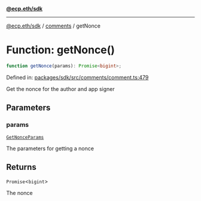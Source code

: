 [**@ecp.eth/sdk**](../../index.mdx)

***

[@ecp.eth/sdk](/sdk-reference/index.mdx) / [comments](/sdk-reference/comments/index.mdx) / getNonce

# Function: getNonce()

```ts
function getNonce(params): Promise<bigint>;
```

Defined in: [packages/sdk/src/comments/comment.ts:479](https://github.com/ecp-eth/comments-monorepo/blob/main/packages/sdk/src/comments/comment.ts#L479)

Get the nonce for the author and app signer

## Parameters

### params

[`GetNonceParams`](/sdk-reference/comments/type-aliases/GetNonceParams.mdx)

The parameters for getting a nonce

## Returns

`Promise`\<`bigint`\>

The nonce
